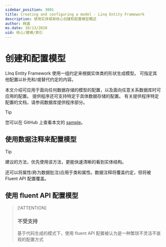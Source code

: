 ```yaml
---
sidebar_position: 3001
title: Creating and configuring a model - Linq Entity Framework
description: 使用实体框架核心创建和配置模型概述
author: 韩鑫
ms.date: 10/13/2020
uid: 核心/建模/索引
---
```

# 创建和配置模型

LInq Entity Framework 使用一组约定来根据实体类的形状生成模型。 可指定其他配置以补充和/或替代约定的内容。

本文介绍可应用于面向任何数据存储的模型的配置，以及面向任意关系数据库时可应用的配置。 提供程序还可支持特定于具体数据存储的配置。 有关提供程序特定配置的文档，请参阅数据库提供程序部分。

> [!TIP]
> 您可以在 GitHub 上查看本文的 [sample](https://github.com/dotnet/EntityFramework.Docs/tree/main/samples)。

## 使用数据注释来配置模型

> [!TIP]
> 建议的方法，优先使用该方法，更能快速清晰的看到实体结构。

还可以将属性(称为数据批注)应用于类和属性。数据注释将覆盖约定，但将被 Fluent API 配置覆盖。

[](../../samples/Modeling/EntityProperties/DataAnnotations/Annotations.cs ':include :type=code')


## 使用 fluent API 配置模型

> [!ATTENTION]
> ### 不受支持
> 基于代码生成的模式下，使用 fluent API 配置被认为是一种繁琐不灵活不直观的配置方式

<!-- [！code-csharp[Main]（../../../samples/core/Modeling/EntityProperties/FluentAPI/Required.cs？highlight=12-14）] -->
[](../../samples/Modeling/EntityProperties/FluentAPI/Required.cs ':include :type=code')

